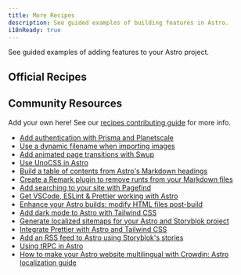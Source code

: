 ```yaml
---
title: More Recipes
description: See guided examples of building features in Astro.
i18nReady: true
---
```



See guided examples of adding features to your Astro project.


## Official Recipes

<RecipesNav />

## Community Resources

Add your own here! See our [recipes contributing guide](https://github.com/withastro/docs/blob/main/contributor-guides/submitting-a-recipe.md) for more info.

- [Add authentication with Prisma and Planetscale](https://www.thomasledoux.be/blog/authentication-astro-prisma-planetscale)
- [Use a dynamic filename when importing images](https://vaihe.com/blog/astro/astro-dynamic-image-prop/)
- [Add animated page transitions with Swup](https://navillus.dev/blog/astro-plus-swup)
- [Use UnoCSS in Astro](https://www.elian.codes/blog/23-02-11-implementing-unocss-in-astro/)
- [Build a table of contents from Astro's Markdown headings](https://kld.dev/building-table-of-contents/)
- [Create a Remark plugin to remove runts from your Markdown files](https://eatmon.co/blog/remove-runts-markdown/)
- [Add searching to your site with Pagefind](https://blog.otterlord.dev/post/astro-search/)
- [Get VSCode, ESLint & Prettier working with Astro](https://patheticgeek.dev/blog/astro-prettier-eslint-vscode)
- [Enhance your Astro builds: modify HTML files post-build](https://straffesites.com/en/blog/optimize-astro-html-post-build)
- [Add dark mode to Astro with Tailwind CSS](https://www.kevinzunigacuellar.com/blog/dark-mode-in-astro/)
- [Generate localized sitemaps for your Astro and Storyblok project](https://straffesites.com/en/blog/localized-sitemap-astro-storyblok)
- [Integrate Prettier with Astro and Tailwind CSS](https://straffesites.com/en/blog/integrate-prettier-astro-tailwindcss)
- [Add an RSS feed to Astro using Storyblok's stories](https://straffesites.com/en/blog/rss-feed-astro-storyblok)
- [Using tRPC in Astro](https://www.thomasledoux.be/blog/using-trpc-astro-islands-react)
- [How to make your Astro website multilingual with Crowdin: Astro localization guide](https://crowdin.com/blog/2023/06/21/astro-localization-and-i18n)
